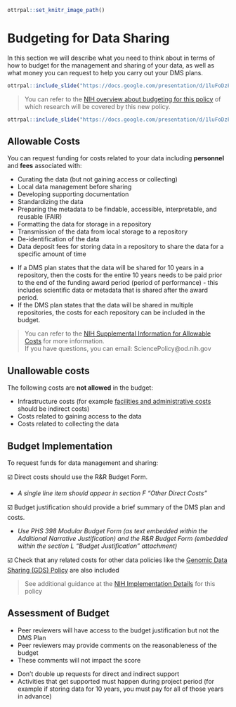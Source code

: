 ```r
ottrpal::set_knitr_image_path()
```

# Budgeting for Data Sharing

In this section we will describe what you need to think about in terms of how to budget for the management and sharing of your data, as well as what money you can request to help you carry out your DMS plans.


```r
ottrpal::include_slide("https://docs.google.com/presentation/d/1luFoDzF6aDJEebbL6iWoJ_s8s9nQnaWLL5jghbmWdak/edit#slide=id.g16b04bd80e5_4_62")
```

> You can refer to the [NIH overview about budgeting for this policy](https://sharing.nih.gov/data-management-and-sharing-policy/planning-and-budgeting-DMS/budgeting-for-data-management-sharing#after){target="_blank"} of which research will be covered by this new policy.  

```r
ottrpal::include_slide("https://docs.google.com/presentation/d/1luFoDzF6aDJEebbL6iWoJ_s8s9nQnaWLL5jghbmWdak/edit#slide=id.g178800e11b1_15_16")
```

## Allowable Costs

You can request funding for costs related to your data including **personnel** and  **fees** associated with:

  - Curating the data (but not gaining access or collecting)
  - Local data management before sharing
  - Developing supporting documentation
  - Standardizing the data
  - Preparing the metadata to be findable, accessible, interpretable, and reusable (FAIR)
  - Formatting the data for storage in a repository
  - Transmission of the data from local storage to a repository
  - De-identification of the data
  - Data deposit fees for storing data in a repository to share the data for a specific amount of time
  
<div class = "notice"> 
 - If a DMS plan states that the data will be shared for 10 years in a repository, then the costs for the entire 10 years needs to be paid prior to the end of the funding award period (period of performance) - this includes scientific data or metadata that is shared after the award period.
 - If the DMS plan states that the data will be shared in multiple repositories, the costs for each repository can be included in the budget.
</div>

> You can refer to the [NIH Supplemental Information for Allowable Costs](https://grants.nih.gov/grants/guide/notice-files/NOT-OD-21-015.html){target="_blank"} for more information.  
> If you have questions, you can email: SciencePolicy@od.nih.gov


## Unallowable costs

The following costs are **not allowed** in the budget:

  - Infrastructure costs (for example [facilities and administrative costs](https://grants.nih.gov/grants/policy/nihgps/html5/section_7/7.3_direct_costs_and_facilities_and_administrative_costs.htm) should be indirect costs)
  - Costs related to gaining access to the data
  - Costs related to collecting the data
  
## Budget Implementation

To request funds for data management and sharing:

☑️ Direct costs should use the R&R Budget Form. 

- _A single line item should appear in section F "Other Direct Costs"_

☑️ Budget justification should provide a brief summary of the DMS plan and costs.

- _Use PHS 398 Modular Budget Form (as text embedded within the Additional Narrative Justification) and the R&R Budget Form (embedded within the section L "Budget Justification" attachment)_

☑️  Check that any related costs for other data policies like the [Genomic Data Sharing (GDS) Policy](https://osp.od.nih.gov/scientific-sharing/genomic-data-sharing/) are also included

> See additional guidance at the [NIH Implementation Details](https://grants.nih.gov/grants/guide/notice-files/NOT-OD-22-189.html) for this policy

## Assessment of Budget

- Peer reviewers will have access to the budget justification but not the DMS Plan
- Peer reviewers may provide comments on the reasonableness of the budget
- These comments will not impact the score

<div class = "notice"> 
- Don't double up requests for direct and indirect support
- Activities that get supported must happen during project period (for example if storing data for 10 years, you must pay for all of those years in advance)
</div>
